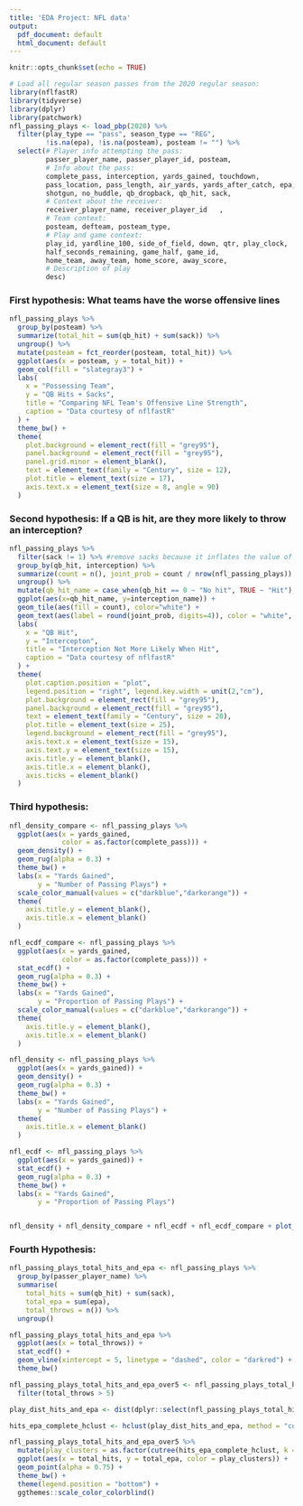 ```yaml
---
title: 'EDA Project: NFL data'
output:
  pdf_document: default
  html_document: default
---
```


```r
knitr::opts_chunk$set(echo = TRUE)
```

```r
# Load all regular season passes from the 2020 regular season:
library(nflfastR)
library(tidyverse)
library(dplyr)
library(patchwork)
nfl_passing_plays <- load_pbp(2020) %>%
  filter(play_type == "pass", season_type == "REG", 
         !is.na(epa), !is.na(posteam), posteam != "") %>%
  select(# Player info attempting the pass:
         passer_player_name, passer_player_id, posteam, 
         # Info about the pass:
         complete_pass, interception, yards_gained, touchdown, 
         pass_location, pass_length, air_yards, yards_after_catch, epa, wpa,
         shotgun, no_huddle, qb_dropback, qb_hit, sack,
         # Context about the receiver:
         receiver_player_name, receiver_player_id	,
         # Team context:
         posteam, defteam, posteam_type, 
         # Play and game context:
         play_id, yardline_100, side_of_field, down, qtr, play_clock,
         half_seconds_remaining, game_half, game_id,
         home_team, away_team, home_score, away_score,
         # Description of play
         desc)
```

###  **First hypothesis: What teams have the worse offensive lines**
```r
nfl_passing_plays %>%
  group_by(posteam) %>%
  summarize(total_hit = sum(qb_hit) + sum(sack)) %>%
  ungroup() %>%
  mutate(posteam = fct_reorder(posteam, total_hit)) %>%
  ggplot(aes(x = posteam, y = total_hit)) + 
  geom_col(fill = "slategray3") +
  labs(
    x = "Possessing Team",
    y = "QB Hits + Sacks",
    title = "Comparing NFL Team's Offensive Line Strength",
    caption = "Data courtesy of nflfastR"
  ) +
  theme_bw() +
  theme(
    plot.background = element_rect(fill = "grey95"),
    panel.background = element_rect(fill = "grey95"),
    panel.grid.minor = element_blank(),
    text = element_text(family = "Century", size = 12),
    plot.title = element_text(size = 17),
    axis.text.x = element_text(size = 8, angle = 90)
  )
```

### **Second hypothesis: If a QB is hit, are they more likely to throw an interception?**

```r
nfl_passing_plays %>%   
  filter(sack != 1) %>% #remove sacks because it inflates the value of no hit/interception
  group_by(qb_hit, interception) %>%
  summarize(count = n(), joint_prob = count / nrow(nfl_passing_plays)) %>%
  ungroup() %>%
  mutate(qb_hit_name = case_when(qb_hit == 0 ~ "No hit", TRUE ~ "Hit"), interception_name = case_when(interception == 0 ~ "No interception", TRUE ~ "Interception")) %>%
  ggplot(aes(x=qb_hit_name, y=interception_name)) +
  geom_tile(aes(fill = count), color="white") +
  geom_text(aes(label = round(joint_prob, digits=4)), color = "white", size = 7) +
  labs(
    x = "QB Hit",
    y = "Intercepton",
    title = "Interception Not More Likely When Hit",
    caption = "Data courtesy of nflfastR"
  ) +
  theme(
    plot.caption.position = "plot",
    legend.position = "right", legend.key.width = unit(2,"cm"),
    plot.background = element_rect(fill = "grey95"),
    panel.background = element_rect(fill = "grey95"),
    text = element_text(family = "Century", size = 20),
    plot.title = element_text(size = 25),
    legend.background = element_rect(fill = "grey95"),
    axis.text.x = element_text(size = 15),
    axis.text.y = element_text(size = 15),
    axis.title.y = element_blank(),
    axis.title.x = element_blank(),
    axis.ticks = element_blank()
  )
```

### **Third hypothesis:**

```r
nfl_density_compare <- nfl_passing_plays %>%
  ggplot(aes(x = yards_gained, 
             color = as.factor(complete_pass))) + 
  geom_density() +
  geom_rug(alpha = 0.3) +
  theme_bw() +
  labs(x = "Yards Gained",
       y = "Number of Passing Plays") +
  scale_color_manual(values = c("darkblue","darkorange")) +
  theme(
    axis.title.y = element_blank(),
    axis.title.x = element_blank()
  )

nfl_ecdf_compare <- nfl_passing_plays %>%
  ggplot(aes(x = yards_gained, 
             color = as.factor(complete_pass))) +
  stat_ecdf() +
  geom_rug(alpha = 0.3) +
  theme_bw() +
  labs(x = "Yards Gained",
       y = "Proportion of Passing Plays") +
  scale_color_manual(values = c("darkblue","darkorange")) +
  theme(
    axis.title.y = element_blank(),
    axis.title.x = element_blank()
  )

nfl_density <- nfl_passing_plays %>%
  ggplot(aes(x = yards_gained)) + 
  geom_density() +
  geom_rug(alpha = 0.3) +
  theme_bw() +
  labs(x = "Yards Gained",
       y = "Number of Passing Plays") +
  theme(
    axis.title.x = element_blank()
  )

nfl_ecdf <- nfl_passing_plays %>%
  ggplot(aes(x = yards_gained)) +
  stat_ecdf() +
  geom_rug(alpha = 0.3) +
  theme_bw() +
  labs(x = "Yards Gained",
       y = "Proportion of Passing Plays")


nfl_density + nfl_density_compare + nfl_ecdf + nfl_ecdf_compare + plot_layout(guides = 'collect')
```

### **Fourth Hypothesis:**
```r
nfl_passing_plays_total_hits_and_epa <- nfl_passing_plays %>%
  group_by(passer_player_name) %>%
  summarise(
    total_hits = sum(qb_hit) + sum(sack),
    total_epa = sum(epa),
    total_throws = n()) %>%
  ungroup()

nfl_passing_plays_total_hits_and_epa %>%
  ggplot(aes(x = total_throws)) +
  stat_ecdf() +
  geom_vline(xintercept = 5, linetype = "dashed", color = "darkred") +
  theme_bw()

nfl_passing_plays_total_hits_and_epa_over5 <- nfl_passing_plays_total_hits_and_epa %>%
  filter(total_throws > 5)

play_dist_hits_and_epa <- dist(dplyr::select(nfl_passing_plays_total_hits_and_epa_over5, total_hits, total_epa))

hits_epa_complete_hclust <- hclust(play_dist_hits_and_epa, method = "complete")

nfl_passing_plays_total_hits_and_epa_over5 %>%
  mutate(play_clusters = as.factor(cutree(hits_epa_complete_hclust, k = 3)),) %>%
  ggplot(aes(x = total_hits, y = total_epa, color = play_clusters)) +
  geom_point(alpha = 0.75) +
  theme_bw() +
  theme(legend.position = "bottom") +
  ggthemes::scale_color_colorblind()

```
